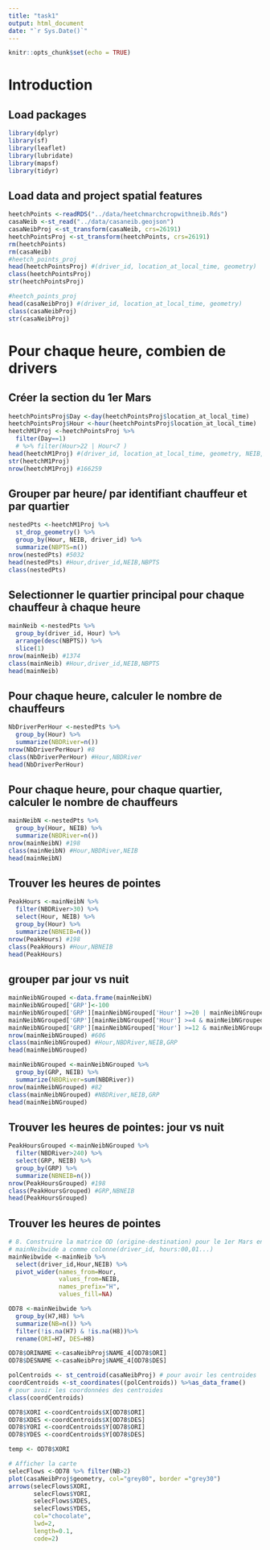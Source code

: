 ```yaml
---
title: "task1"
output: html_document
date: "`r Sys.Date()`"
---
```


```r
knitr::opts_chunk$set(echo = TRUE)
```

# Introduction

## Load packages
```r
library(dplyr) 
library(sf)
library(leaflet)
library(lubridate)
library(mapsf)
library(tidyr)
```
## Load data and project spatial features
```r
heetchPoints <-readRDS("../data/heetchmarchcropwithneib.Rds")
casaNeib <-st_read("../data/casaneib.geojson") 
casaNeibProj <-st_transform(casaNeib, crs=26191)
heetchPointsProj <-st_transform(heetchPoints, crs=26191)
rm(heetchPoints)
rm(casaNeib)
#heetch_points_proj
head(heetchPointsProj) #(driver_id, location_at_local_time, geometry)
class(heetchPointsProj)
str(heetchPointsProj)

#heetch_points_proj
head(casaNeibProj) #(driver_id, location_at_local_time, geometry)
class(casaNeibProj)
str(casaNeibProj)
```

# Pour chaque heure, combien de drivers

## Créer la section du 1er Mars

```r
heetchPointsProj$Day <-day(heetchPointsProj$location_at_local_time)
heetchPointsProj$Hour <-hour(heetchPointsProj$location_at_local_time)
heetchM1Proj <-heetchPointsProj %>% 
  filter(Day==1) 
  # %>% filter(Hour>22 | Hour<7 )
head(heetchM1Proj) #(driver_id, location_at_local_time, geometry, NEIB, Day, Hour)
str(heetchM1Proj)
nrow(heetchM1Proj) #166259
```

## Grouper par heure/ par identifiant chauffeur et par quartier

```r
nestedPts <-heetchM1Proj %>% 
  st_drop_geometry() %>% 
  group_by(Hour, NEIB, driver_id) %>% 
  summarize(NBPTS=n())
nrow(nestedPts) #5032
head(nestedPts) #Hour,driver_id,NEIB,NBPTS
class(nestedPts)
```

## Selectionner le quartier principal pour chaque chauffeur à chaque heure

```r
mainNeib <-nestedPts %>% 
  group_by(driver_id, Hour) %>% 
  arrange(desc(NBPTS)) %>% 
  slice(1)
nrow(mainNeib) #1374
class(mainNeib) #Hour,driver_id,NEIB,NBPTS
head(mainNeib)
```
## Pour chaque heure, calculer le nombre de chauffeurs

```r
NbDriverPerHour <-nestedPts %>% 
  group_by(Hour) %>% 
  summarize(NBDRiver=n())
nrow(NbDriverPerHour) #8
class(NbDriverPerHour) #Hour,NBDRiver
head(NbDriverPerHour)
```

## Pour chaque heure, pour chaque quartier, calculer le nombre de chauffeurs

```r
mainNeibN <-nestedPts %>% 
  group_by(Hour, NEIB) %>% 
  summarize(NBDRiver=n())
nrow(mainNeibN) #198
class(mainNeibN) #Hour,NBDRiver,NEIB
head(mainNeibN)
```

## Trouver les heures de pointes
```r
PeakHours <-mainNeibN %>% 
  filter(NBDRiver>30) %>% 
  select(Hour, NEIB) %>%
  group_by(Hour) %>% 
  summarize(NBNEIB=n())
nrow(PeakHours) #198
class(PeakHours) #Hour,NBNEIB
head(PeakHours)
```
## grouper par jour vs nuit 
```r
mainNeibNGrouped <-data.frame(mainNeibN)
mainNeibNGrouped['GRP']<-100
mainNeibNGrouped['GRP'][mainNeibNGrouped['Hour'] >=20 | mainNeibNGrouped['Hour'] < 4] <- 20
mainNeibNGrouped['GRP'][mainNeibNGrouped['Hour'] >=4 & mainNeibNGrouped['Hour'] < 12] <- 4
mainNeibNGrouped['GRP'][mainNeibNGrouped['Hour'] >=12 & mainNeibNGrouped['Hour'] < 20] <- 12
nrow(mainNeibNGrouped) #606
class(mainNeibNGrouped) #Hour,NBDRiver,NEIB,GRP
head(mainNeibNGrouped)

mainNeibNGrouped <-mainNeibNGrouped %>% 
  group_by(GRP, NEIB) %>% 
  summarize(NBDRiver=sum(NBDRiver))
nrow(mainNeibNGrouped) #82
class(mainNeibNGrouped) #NBDRiver,NEIB,GRP
head(mainNeibNGrouped)

```
## Trouver les heures de pointes: jour vs nuit
```r
PeakHoursGrouped <-mainNeibNGrouped %>% 
  filter(NBDRiver>240) %>% 
  select(GRP, NEIB) %>%
  group_by(GRP) %>% 
  summarize(NBNEIB=n())
nrow(PeakHoursGrouped) #198
class(PeakHoursGrouped) #GRP,NBNEIB
head(PeakHoursGrouped)
```

## Trouver les heures de pointes
```r
# 8. Construire la matrice OD (origine-destination) pour le 1er Mars entre 7H et 8H du matin
# mainNeibwide a comme colonne(driver_id, hours:00,01...)
mainNeibwide <-mainNeib %>% 
  select(driver_id,Hour,NEIB) %>% 
  pivot_wider(names_from=Hour, 
              values_from=NEIB,
              names_prefix="H",
              values_fill=NA)

OD78 <-mainNeibwide %>% 
  group_by(H7,H8) %>% 
  summarize(NB=n()) %>% 
  filter(!is.na(H7) & !is.na(H8))%>% 
  rename(ORI=H7, DES=H8)

OD78$ORINAME <-casaNeibProj$NAME_4[OD78$ORI]
OD78$DESNAME <-casaNeibProj$NAME_4[OD78$DES]

polCentroids <- st_centroid(casaNeibProj) # pour avoir les centroides
coordCentroids <-st_coordinates((polCentroids)) %>%as_data_frame()
# pour avoir les coordonnées des centroides
class(coordCentroids)

OD78$XORI <-coordCentroids$X[OD78$ORI]
OD78$XDES <-coordCentroids$X[OD78$DES]
OD78$YORI <-coordCentroids$Y[OD78$ORI]
OD78$YDES <-coordCentroids$Y[OD78$DES]

temp <- OD78$XORI

# Afficher la carte
selecFlows <-OD78 %>% filter(NB>2)
plot(casaNeibProj$geometry, col="grey80", border ="grey30")
arrows(selecFlows$XORI,
       selecFlows$YORI,
       selecFlows$XDES,
       selecFlows$YDES,
       col="chocolate",
       lwd=2,
       length=0.1,
       code=2)

```
